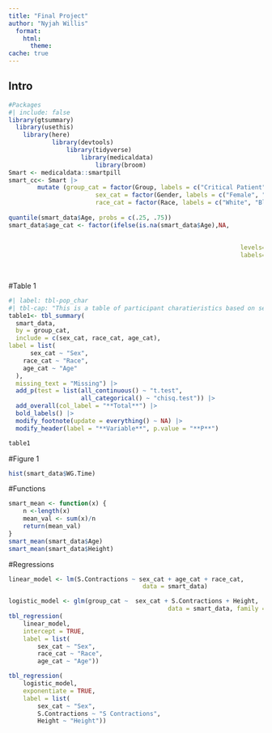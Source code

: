 ```yaml
---
title: "Final Project"
author: "Nyjah Willis"
  format:
    html:
      theme: 
cache: true
---
```


## Intro

```r
#Packages 
#| include: false
library(gtsummary)
  library(usethis)
  	library(here)
			library(devtools)
				library(tidyverse)
					library(medicaldata)
						library(broom)
Smart <- medicaldata::smartpill
smart_cc<- Smart |>
		mutate (group_cat = factor(Group, labels = c("Critical Patient", "Healthy Volunteer")),
						sex_cat = factor(Gender, labels = c("Female", "Male")),
						race_cat = factor(Race, labels = c("White", "Black", "Asian/Pacific Islander", 
																							 "Hispanic", "Other")))
quantile(smart_data$Age, probs = c(.25, .75))
smart_data$age_cat <- factor(ifelse(is.na(smart_data$Age),NA,
																			 ifelse(smart_data$Age <=28, 1,
																			 			 ifelse(smart_data$Age <= 44, 2, 3))),
																levels=1:3,
																labels=c("28 years or younger",
																				 "Between 29 - 43 years",
																				 "44 and older "))

```

#Table 1

```r
#| label: tbl-pop_char
#| tbl-cap: "This is a table of participant charatieristics based on sex"
table1<- tbl_summary(
  smart_data,
  by = group_cat,
  include = c(sex_cat, race_cat, age_cat),
label = list(
	  sex_cat ~ "Sex",
    race_cat ~ "Race",
    age_cat ~ "Age"
  ),
  missing_text = "Missing") |> 
  add_p(test = list(all_continuous() ~ "t.test", 
                    all_categorical() ~ "chisq.test")) |> 
  add_overall(col_label = "**Total**") |> 
  bold_labels() |> 
  modify_footnote(update = everything() ~ NA) |> 
  modify_header(label = "**Variable**", p.value = "**P**")

table1
```

#Figure 1

```r
hist(smart_data$WG.Time)
```


#Functions 

```r
smart_mean <- function(x) {
	n <-length(x)
	mean_val <- sum(x)/n
	return(mean_val)
}
smart_mean(smart_data$Age)
smart_mean(smart_data$Height)
```


#Regressions

```r
linear_model <- lm(S.Contractions ~ sex_cat + age_cat + race_cat,
									 data = smart_data)

logistic_model <- glm(group_cat ~  sex_cat + S.Contractions + Height,
											data = smart_data, family = binomial())
tbl_regression(
	linear_model,
	intercept = TRUE,
	label = list(
		sex_cat ~ "Sex",
		race_cat ~ "Race",
		age_cat ~ "Age"))

tbl_regression(
	logistic_model,
	exponentiate = TRUE,
	label = list(
		sex_cat ~ "Sex",
		S.Contractions ~ "S	Contractions",
		Height ~ "Height"))
```
